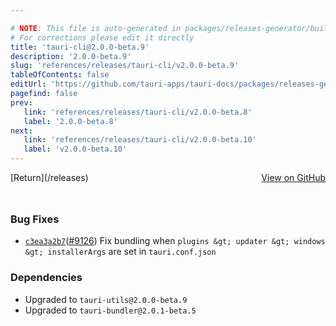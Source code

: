 ```yaml
---

# NOTE: This file is auto-generated in packages/releases-generator/build.ts
# For corrections please edit it directly
title: 'tauri-cli@2.0.0-beta.9'
description: '2.0.0-beta.9'
slug: 'references/releases/tauri-cli/v2.0.0-beta.9'
tableOfContents: false
editUrl: 'https://github.com/tauri-apps/tauri-docs/packages/releases-generator/build.ts'
pagefind: false
prev:
   link: 'references/releases/tauri-cli/v2.0.0-beta.8'
   label: '2.0.0-beta.8'
next:
   link: 'references/releases/tauri-cli/v2.0.0-beta.10'
   label: 'v2.0.0-beta.10'
---
```


<div style="margin-bottom:3rem; display: flex; justify-content: space-between; align-items: center"><span>[Return](/releases)</span><span><a href="https://github.com/tauri-apps/tauri/releases/tag/tauri-cli-v2.0.0-beta.9">View on GitHub</a></span></div>

### Bug Fixes

- [`c3ea3a2b7`](https://www.github.com/tauri-apps/tauri/commit/c3ea3a2b7d2fe3085f05b63dd1feb962beb4b7b3)([#9126](https://www.github.com/tauri-apps/tauri/pull/9126)) Fix bundling when `plugins &gt; updater &gt; windows &gt; installerArgs` are set in `tauri.conf.json`

### Dependencies

- Upgraded to `tauri-utils@2.0.0-beta.9`
- Upgraded to `tauri-bundler@2.0.1-beta.5`

